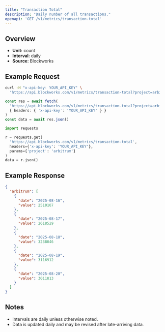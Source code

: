 ```yaml
---
title: "Transaction Total"
description: "Daily number of all transactions."
openapi: 'GET /v1/metrics/transaction-total'
---
```


## Overview

- **Unit:** count
- **Interval:** daily
- **Source:** Blockworks

## Example Request

<CodeGroup>

```bash cURL
curl -H "x-api-key: YOUR_API_KEY" \
  "https://api.blockworks.com/v1/metrics/transaction-total?project=arbitrum"
```

```typescript TypeScript
const res = await fetch(
  'https://api.blockworks.com/v1/metrics/transaction-total?project=arbitrum',
  { headers: { 'x-api-key': 'YOUR_API_KEY' } }
)
const data = await res.json()
```

```python Python
import requests

r = requests.get(
  'https://api.blockworks.com/v1/metrics/transaction-total',
  headers={'x-api-key': 'YOUR_API_KEY'},
  params={'project': 'arbitrum'}
)
data = r.json()
```

</CodeGroup>

## Example Response

```json
{
  "arbitrum": [
    {
      "date": "2025-08-16",
      "value": 2510107
    },
    {
      "date": "2025-08-17",
      "value": 2618529
    },
    {
      "date": "2025-08-18",
      "value": 3238046
    },
    {
      "date": "2025-08-19",
      "value": 3116912
    },
    {
      "date": "2025-08-20",
      "value": 3011813
    }
  ]
}
```

## Notes
- Intervals are daily unless otherwise noted.
- Data is updated daily and may be revised after late-arriving data.
